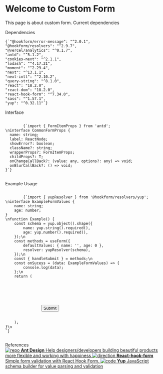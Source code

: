 
<Meta title="Example/Form" />

<style>
    {`
    .subheading {Ø
      --mediumdark: '#999999';
      font-weight: 900;
      font-size: 13px;
      color: #999;
      letter-spacing: 6px;
      line-height: 24px;
      text-transform: uppercase;
      margin-bottom: 12px;
      margin-top: 40px;
    }

    .link-list {
      display: grid;
      grid-template-columns: 1fr;
      grid-template-rows: 1fr 1fr;
      row-gap: 10px;
    }

    @media (min-width: 620px) {
      .link-list {
        row-gap: 20px;
        column-gap: 20px;
        grid-template-columns: 1fr 1fr;
      }
    }

    @media all and (-ms-high-contrast:none) {
    .link-list {
        display: -ms-grid;
        -ms-grid-columns: 1fr 1fr;
        -ms-grid-rows: 1fr 1fr;
      }
    }

    .link-item {
      display: block;
      padding: 20px 30px 20px 15px;
      border: 1px solid #00000010;
      border-radius: 5px;
      transition: background 150ms ease-out,</code><code> border 150ms ease-out,</code><br/><code> transform 150ms ease-out;
      color: #333333;
      display: flex;
      align-items: flex-start;
    }

    .link-item:hover {
      border-color: #1EA7FD50;
      transform: translate3d(0,</code><br/><code> -3px,</code><br/><code> 0);
      box-shadow: rgba(0,</code><br/><code> 0,</code><code> 0,</code><code> 0.08) 0 3px 10px 0;
    }

    .link-item:active {
      border-color: #1EA7FD;
      transform: translate3d(0,</code><br/><code> 0,</code><code> 0);
    }

    .link-item strong {
      font-weight: 700;
      display: block;
      margin-bottom: 2px;
    }

    .link-item Image {
      height: 40px;
      width: 40px;
      margin-right: 15px;
      flex: none;
    }

    .link-item span {
      font-size: 14px;
      line-height: 20px;
    }

    .tip {
      display: inline-block;
      border-radius: 1em;
      font-size: 11px;
      line-height: 12px;
      font-weight: 700;
      background: #E7FDD8;
      color: #66BF3C;
      padding: 4px 12px;
      margin-right: 10px;
      vertical-align: top;
    }

    .tip-wrapper {
      font-size: 13px;
      line-height: 20px;
      margin-top: 40px;
      margin-bottom: 40px;
    }

    .tip-wrapper code {
      font-size: 12px;
      display: inline-block;
    }
  `}
</style>

# Welcome to Custom Form

This page is about custom form.
Current dependencies

<div className="subheading">Dependencies</div>
<p>
    <code>{`"@hookform/error-message": "^2.0.1",
"@hookform/resolvers": "^2.9.7",
"@vercel/analytics": "^0.1.7",
"antd": "^5.1.2",
"cookies-next": "^2.1.1",
"lodash": "^4.17.21",
"moment": "^2.29.4",
"next": "^13.1.1",
"next-intl": "^2.10.2",
"query-string": "^8.1.0",
"react": "18.2.0",
"react-dom": "18.2.0",
"react-hook-form": "^7.34.0",
"sass": "^1.57.1",
"yup": "^0.32.11"`}</code>
</p>

<div className="subheading">Interface</div>
<p>
    <code>
        {`import { FormItemProps } from 'antd';
\ninterface CommonFormProps<T> {
  name: string;
  label: ReactNode;
  showError?: boolean;
  className?: string;
  wrapperProps?: FormItemProps;
  childProps?: T;
  onChangeCallBack?: (value: any, options?: any) => void;
  onBlurCallBack?: () => void;
}`}
    </code>
</p>

<div className="subheading">Example Usage</div>
<p>
    <code>
        {`import { yupResolver } from '@hookform/resolvers/yup';
\ninterface ExampleFormValues {
    name: string;
    age: number;
}
\nfunction Example() {
    const schema = yup.object().shape({
        name: yup.string().required(),
        age: yup.number().required(),
    });\n
    const methods = useForm<ExampleFormValues>({
        defaultValues: { name: '', age: 0 },
        resolver: yupResolver(schema),
    });\n
    const { handleSubmit } = methods;\n
    const onSucess = (data: ExampleFormValues) => {
        console.log(data);
    };\n
    return (
        <FormProvider {...methods}>
            <Form layout="vertical" onFinish={handleSubmit(onSucess)}>
                <CustomInput name="name" label="Name" wrapperProps={{ required: true }} />
                <CustomInputNumber name="age" label="Age" wrapperProps={{ required: true }} />
                <Button htmlType="submit">Submit</Button>
            </Form>
        </FormProvider>
    );
}\n
`}

</code>

</p>

<div className="subheading">References</div>
<div className="link-list">
    <a className="link-item" href="https://ant.design/components/overview/" target="_blank">
        <Image src={Repo} alt="repo" />
        <span>
            <strong>Ant Design</strong>
           Help designers/developers building beautiful products more flexible and working with happiness
        </span>
    </a>
    <a className="link-item" href="https://react-hook-form.com/" target="_blank">
        <Image src={Direction} alt="direction" />
        <span>
            <strong>React-hook-form</strong>
            Simple form validation with React Hook Form.
        </span>
    </a>
    <a className="link-item" href="https://www.npmjs.com/package/yup" target="_blank">
        <Image src={Code} alt="code" />
        <span>
            <strong>Yup</strong>
            JavaScript schema builder for value parsing and validation
        </span>
    </a>

</div>
